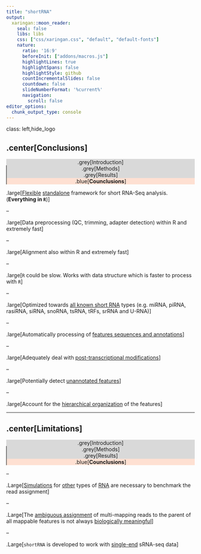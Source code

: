 ```yaml
---
title: "shortRNA"
output: 
  xaringan::moon_reader:
    seal: false
    libs: libs
    css: ["css/xaringan.css", "default", "default-fonts"]
    nature:
      ratio: '16:9'
      beforeInit: ["addons/macros.js"]
      highlightLines: true
      highlightSpans: false
      highlightStyle: github
      countIncrementalSlides: false
      countdown: false
      slideNumberFormat: '%current%'
      navigation:
        scroll: false
editor_options: 
  chunk_output_type: console
---
```


class: left,hide_logo

## .center[Conclusions]

<div class="my-footer1" style="text-align: center;background-color:#D9D9D9;"> .grey[Introduction] </div>
<div class="my-footer2" style="text-align: center;background-color:#D9D9D9;border-left:1px solid black;"> .grey[Methods] </div>
<div class="my-footer3" style="text-align: center;background-color:#D9D9D9;border-left:1px solid black;"> .grey[Results] </div>
<div class="my-footer4" style="text-align: center;background-color:#FEE0D2;border-left:1px solid black;"> .blue[<b>Counclusions</b>] </div>


.large[<u>Flexible</u> <u>standalone</u> framework for short RNA-Seq analysis. (**Everything in `R`**)]

--

.large[Data preprocessing (QC, trimming, adapter detection) within R and extremely fast]

--

.large[Alignment also within R and extremely fast]

--

.large[`R` could be slow. Works with data structure which is faster to process with `R`]

--

.large[Optimized towards <u>all known short RNA</u> types (e.g. miRNA, piRNA, rasiRNA, siRNA, snoRNA, tsRNA, tRFs, srRNA and U-RNA)]

--

.large[Automatically processing of <u>features sequences and annotations</u>]

--

.large[Adequately deal with <u>post-transcriptional modifications</u>]

--

.large[Potentially detect <u>unannotated features</u>]

--

.large[Account for the <u>hierarchical organization</u> of the features]

---


## .center[Limitations]

<div class="my-footer1" style="text-align: center;background-color:#D9D9D9;"> .grey[Introduction] </div>
<div class="my-footer2" style="text-align: center;background-color:#D9D9D9;border-left:1px solid black;"> .grey[Methods] </div>
<div class="my-footer3" style="text-align: center;background-color:#D9D9D9;border-left:1px solid black;"> .grey[Results] </div>
<div class="my-footer4" style="text-align: center;background-color:#FEE0D2;border-left:1px solid black;"> .blue[<b>Counclusions</b>] </div>

--

.Large[<u>Simulations</u> for <u>other</u> types of <u>RNA</u> are necessary to benchmark the read assignment]

--

.Large[The <u>ambiguous assignment</u> of multi-mapping reads to the parent of all mappable features is not always <u>biologically meaningful</u>]

--

.Large[`shortRNA` is developed to work with <u>single-end</u> sRNA-seq data]
